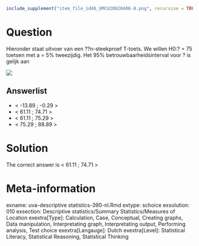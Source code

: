 ```r
include_supplement("item_file_id46_UMCU20020406-8.png", recursive = TRUE)
```
Question
========

Hieronder staat uitvoer van een ??n-steekproef T-toets. We willen H0:? = 75 toetsen met a = 5% tweezijdig. Het 95% betrouwbaarheidsinterval voor ? is gelijk aan 


 ![](item_file_id46_UMCU20020406-8.png) 

Answerlist
----------
* &lt; -13.89 ; -0.29 &gt;
* &lt; 61.11 ; 74.71 &gt;
* &lt; 61.11 ; 75.29 &gt;
* &lt; 75.29 ; 88.89 &gt;

Solution
========

The correct answer is  &lt; 61.11 ; 74.71 &gt; 

Meta-information
================
exname: uva-descriptive statistics-390-nl.Rmd 
extype: schoice 
exsolution: 010 
exsection: Descriptive statistics/Summary Statistics/Measures of Location
exextra[Type]: Calculation, Case, Conceptual, Creating graphs, Data manipulation, Interpretating graph, Interpretating output, Performing analysis, Test choice 
exextra[Langauge]: Dutch 
exextra[Level]: Statistical Literacy, Statistical Reasoning, Statistical Thinking 
